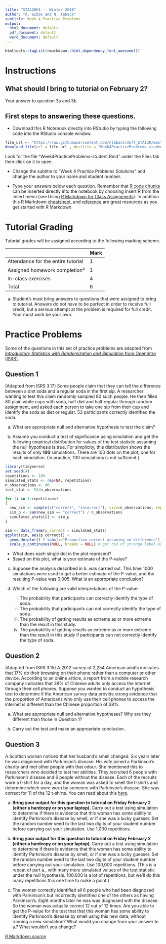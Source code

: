 ```yaml
---
title: "STA130H1 -- Winter 2018"
author: "A. Gibbs and N. Taback"
subtitle: Week 4 Practice Problems
output:
  html_document: default
  pdf_document: default
  word_document: default
---
```


```r
htmltools::tagList(rmarkdown::html_dependency_font_awesome())
```

# Instructions

## What should I bring to tutorial on February 2?

Your answer to question 3a and 3b.

## First steps to answering these questions.

- Download this R Notebook directly into RStudio by typing the following code into the RStudio console window.   

```r
file_url <- "https://raw.githubusercontent.com/ntaback/UofT_STA130/master/week4/Week4PracticeProblems-student.Rmd"
download.file(url = file_url , destfile = "Week4PracticeProblems-student.Rmd")
```

Look for the file "Week4PracticeProblems-student.Rmd" under the Files tab then click on it to open.

- Change the subtitle to "Week 4 Practice Problems Solutions" and change the author to your name and student number.

- Type your answers below each question.  Remember that [R code chunks](http://rmarkdown.rstudio.com/authoring_rcodechunks.html) can be inserted directly into the notebook by choosing Insert R from the Insert menu (see Using [R Markdown for Class Assignments](https://ntaback.github.io/UofT_STA130/Rmarkdownforclassreports.html)). In addition this R Markdown [cheatsheet](http://www.rstudio.com/wp-content/uploads/2016/03/rmarkdown-cheatsheet-2.0.pdf), and [reference](http://www.rstudio.com/wp-content/uploads/2015/03/rmarkdown-reference.pdf) are great resources as you get started with R Markdown. 

# Tutorial Grading

Tutorial grades will be assigned according to the following marking scheme.

|                                    | Mark |
|------------------------------------|------|
| Attendance for the entire tutorial | 1    |
| Assigned homework completion^a^    | 1    |
| In-class exercises                 | 4    |
| Total                              | 6    |

a. Student's must bring answers to questions that were assigned to bring to tutorial.  Answers do not have to be perfect in order to receive full credit, but a serious attempt at the problem is required for full credit.  Your must work be your own.



# Practice Problems

Some of the questions in this set of practice problems are adapted from [*Introductory Statistics with Randomization and Simulation* from OpenIntro (ISRS)](https://www.openintro.org/stat/textbook.php?stat_book=isrs).

## Question 1

(Adapted from ISRS 3.17) Some people claim that they can tell the difference between a diet soda and a regular soda in the first sip.  A researcher wanting to test this claim randomly sampled 80 such people.  He then filled 80 plain white cups with soda, half diet and half regular through random assignment, and asked each person to take one sip from their cup and identify the soda as diet or regular.  53 participants correctly identified the soda.

(a) What are appropriate null and alternative hypothesis to test the claim?

(b) Assume you conduct a test of significance using simulation and get the following empirical distribution for values of the test statistic assuming the null hypothesis is true.  For simplicity, this distribution shows the results of only **100** simulations.  There are 100 dots on the plot, one for each simulation. (In practice, 100 simulations is not sufficient.)
```r
library(tidyverse)
set.seed(4)
repetitions <- 100
simulated_stats <- rep(NA, repetitions) 
n_observations <- 80
test_stat <- 53/n_observations

for (i in 1:repetitions)
{
  new_sim <- sample(c("correct", "incorrect"), size=n_observations, replace=TRUE)
  sim_p <- sum(new_sim == "correct") / n_observations
  simulated_stats[i] <- sim_p
}

sim <- data_frame(p_correct = simulated_stats)
ggplot(sim, aes(p_correct)) + 
  geom_dotplot() + labs(x="Proportion correct assuming no difference") +
  scale_y_continuous(NULL, breaks = NULL) # get rid of strange label on y-axis for dotplot
```
* What does each single dot in the plot represent?
* Based on this plot, what is your estimate of the P-value?

(c) Suppose the analysis described in b. was carried out.  This time 1000 simulations were used to get a better estimate of the P-value, and the resulting P-value was 0.005.  What is an appropriate conclusion?

(d) Which of the following are valid interpretations of the P-value:
    i.  The probability that participants can correctly identify the type of soda.
    ii.  The probability that participants can not correctly identify the type of soda.
    iii. The probability of getting results as extreme as or more extreme than the result in this study.
    iv.  The probability of getting results as extreme as or more extreme than the result in this study if participants can not correctly identify the type of soda.




## Question 2

(Adapted from ISRS 3.15)
A 2012 survey of 2,254 American adults indicates that 17% do their browsing on their phone rather than a computer or other device.  According to an online article, a report from a mobile research company indicates that 38% of Chinese adults only access the internet through their cell phones.  Suppose you wanted to conduct an hypothesis test to determine if the American survey data provide strong evidence that the proportion of Americans who only use their cell phones to access the internet is different than the Chinese proportion of 38%.   

(a) What are appropriate null and alternative hypotheses?  Why are they different than those in Question 1?

(b) Carry out the test and make an appropriate conclusion.


## Question 3

A Scottish woman noticed that her husband's smell changed.  Six years later he was diagnosed with Parkinson's disease.  His wife joined a Parkinson's charity and met other people with that odour.  She mentioned this to researchers who decided to test her abilities.  They recruited 6 people with Parkinson's disease and 6 people without the disease.  Each of the recruits wore a t-shirt for a day, and the woman was asked to smell the t-shirts and determine which were worn by someone with Parkinson's disease.  She was correct for 11 of the 12 t-shirts.  You can read about this [here](http://www.bbc.com/news/uk-scotland-34583642).

(a) **Bring your output for this question to tutorial on Friday February 2 (either a hardcopy or on your laptop). **
Carry out a test using simulation to determine if there is evidence that this woman has some ability to identify Parkinson's disease by smell, or if she was a lucky guesser.
Set the random number seed to the last two digits of your student number before carrying out your simulation.  Use 1,000 repetitions.

(b) **Bring your output for this question to tutorial on Friday February 2 (either a hardcopy or on your laptop). **
Carry out a test using simulation to determine if there is evidence that this woman has some ability to identify Parkinson's disease by smell, or if she was a lucky guesser.
Set the random number seed to the last two digits of your student number before carrying out your simulation.  Use 100,000 repetitions.  (This is a repeat of part a., with many more simulated values of the test statistic under the  null hypothesis. 100,000 is a lot of repetitions, but we'll do this many repetitions this one time to make a point.)

(c) The woman correctly identified all 6 people who had been diagnosed with Parkinson's but incorrectly identified one of the others as having Parkinson's.  Eight months later he was was diagnosed with the disease.  So the woman was actually correct 12 out of 12 times.  Are you able to get the P-value for the test that that this woman has some ability to identify Parkinson's disease by smell using this new data, without running a new simulation?  What would you change from your answer to a.?  What wouldn't you change?







<a href="https://raw.githubusercontent.com/ntaback/UofT_STA130/master/week4/Week4PracticeProblems-student.Rmd"> R Markdown source <i class="fa fa-github" aria-hidden="true"></i></a> 
